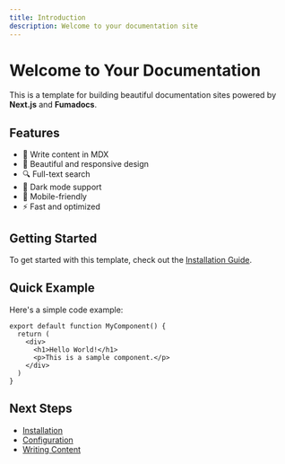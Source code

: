 ```yaml
---
title: Introduction
description: Welcome to your documentation site
---
```


# Welcome to Your Documentation

This is a template for building beautiful documentation sites powered by **Next.js** and **Fumadocs**.

## Features

- 📝 Write content in MDX
- 🎨 Beautiful and responsive design
- 🔍 Full-text search
- 🌙 Dark mode support
- 📱 Mobile-friendly
- ⚡ Fast and optimized

## Getting Started

To get started with this template, check out the [Installation Guide](/docs/getting-started/installation).

## Quick Example

Here's a simple code example:

```tsx
export default function MyComponent() {
  return (
    <div>
      <h1>Hello World!</h1>
      <p>This is a sample component.</p>
    </div>
  )
}
```

## Next Steps

- [Installation](/docs/getting-started/installation)
- [Configuration](/docs/getting-started/configuration)
- [Writing Content](/docs/guides/writing-content)
